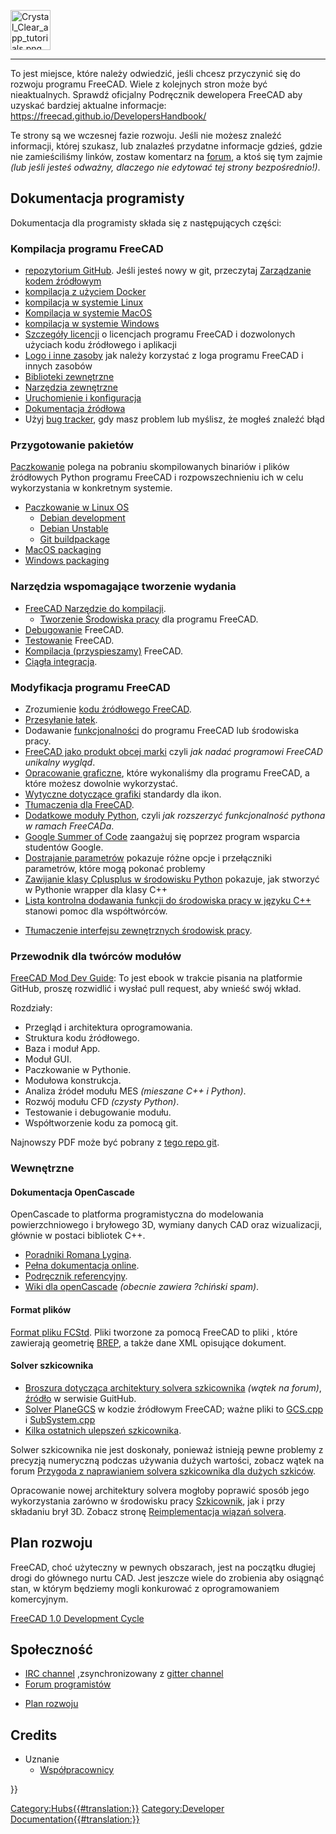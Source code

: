<languages/>
{{TOCright}}
[[Image:Crystal_Clear_app_tutorials.png|64px]]
----

To jest miejsce, które należy odwiedzić, jeśli chcesz przyczynić się do rozwoju programu FreeCAD.
Wiele z kolejnych stron może być nieaktualnych. Sprawdź oficjalny Podręcznik dewelopera FreeCAD aby uzyskać bardziej aktualne informacje: https://freecad.github.io/DevelopersHandbook/

<div class="mw-translate-fuzzy">
Te strony są we wczesnej fazie rozwoju.  Jeśli nie możesz znaleźć informacji, której szukasz, lub znalazłeś przydatne informacje gdzieś, gdzie nie zamieściliśmy linków, zostaw komentarz na [https://forum.freecad.org/index.php?sid=5f84150e79db8842e277b042077097ff forum], a ktoś się tym zajmie ''(lub jeśli jesteś odważny, dlaczego nie edytować tej strony bezpośrednio!)''.
</div>

<span id="Developer_Documentation"></span>
==Dokumentacja programisty==

Dokumentacja dla programisty składa się z następujących części:

<span id="Compiling_FreeCAD"></span>
===Kompilacja programu FreeCAD===

* [https://github.com/FreeCAD/FreeCAD repozytorium GitHub]. Jeśli jesteś nowy w git, przeczytaj [[Source_code_management/pl|Zarządzanie kodem źródłowym]]
* [[Compile_on_Docker/pl|kompilacja z użyciem Docker]]
* [[Compile_on_Linux/pl|kompilacja w systemie Linux]]
* [[Compile_on_MacOS/pl|Kompilacja w systemie MacOS]]
* [[Compile_on_Windows/pl|kompilacja w systemie Windows]]
* [[License/pl|Szczegóły licencji]] o licencjach programu FreeCAD i dozwolonych użyciach kodu źródłowego i aplikacji
* [[Logo|Logo i inne zasoby]] jak należy korzystać z loga programu FreeCAD i innych zasobów
* [[Third_Party_Libraries/pl|Biblioteki zewnętrzne]]
* [[Third_Party_Tools/pl|Narzędzia zewnętrzne]]
* [[Start_up_and_Configuration/pl|Uruchomienie i konfiguracja]]
* [[Source_documentation/pl|Dokumentacja źródłowa]]
* Użyj [[Tracker/pl|bug tracker]], gdy masz problem lub myślisz, że mogłeś znaleźć błąd

<span id="Packaging"></span>
===Przygotowanie pakietów===

[[Packaging/pl|Paczkowanie]] polega na pobraniu skompilowanych binariów i plików źródłowych Python programu FreeCAD i rozpowszechnieniu ich w celu wykorzystania w konkretnym systemie.

* [[Linux_packaging/pl|Paczkowanie w Linux OS]]
** [[Debian_development/pl|Debian development]]
** [[Debian_Unstable/pl|Debian Unstable]]
** [[Git_buildpackage/pl|Git buildpackage]]
* [[MacOS_packaging|MacOS packaging]]
* [[Windows_packaging/pl|Windows packaging]]

<span id="Build_Support_Tools"></span>
===Narzędzia wspomagające tworzenie wydania===

* [[FreeCAD_Build_Tool/pl|FreeCAD Narzędzie do kompilacji]].
** [[Workbench_creation/pl|Tworzenie Środowiska pracy]] dla programu FreeCAD.
* [[Debugging/pl|Debugowanie]] FreeCAD.
* [[Testing/pl|Testowanie]] FreeCAD.
* [[Compiling_(Speeding_up)/pl|Kompilacja (przyspieszamy)]] FreeCAD.
* [[Continuous_Integration/pl|Ciągła integracja]].

<span id="Modifying_FreeCAD"></span>
===Modyfikacja programu FreeCAD===

* Zrozumienie [[The_FreeCAD_source_code/pl|kodu źródłowego FreeCAD]].
* [[Tracker/pl#Przesyłanie_łatek|Przesyłanie łatek]].
* Dodawanie [[Gui_Command/pl|funkcjonalności]] do programu FreeCAD lub środowiska pracy.
* [[Branding/pl|FreeCAD jako produkt obcej marki]] czyli ''jak nadać programowi FreeCAD unikalny wygląd''.
* [[Artwork/pl|Opracowanie graficzne]], które wykonaliśmy dla programu FreeCAD, a które możesz dowolnie wykorzystać.
* [[Artwork_Guidelines/pl|Wytyczne dotyczące grafiki]] standardy dla ikon.
* [[Localisation/pl|Tłumaczenia dla FreeCAD]].
* [[Extra_python_modules/pl|Dodatkowe moduły Python]], czyli ''jak rozszerzyć funkcjonalność pythona w ramach FreeCADa''.
* [[Google_Summer_of_Code_2023|Google Summer of Code]] zaangażuj się poprzez program wsparcia studentów Google.
* [[Fine-tuning/pl|Dostrajanie parametrów]] pokazuje różne opcje i przełączniki parametrów, które mogą pokonać problemy
* [[Wrapping_a_Cplusplus_class_in_Python/pl|Zawijanie klasy Cplusplus w środowisku Python]] pokazuje, jak stworzyć w Pythonie wrapper dla klasy C++
* [[NewFeatureCheckList_C++|Lista kontrolna dodawania funkcji do środowiska pracy w języku C++]] stanowi pomoc dla współtwórców.

* [[Translating_an_external_workbench/pl|Tłumaczenie interfejsu zewnętrznych środowisk pracy]].

<span id="Module_developer&#039;s_guide"></span>
===Przewodnik dla twórców modułów===

[https://github.com/qingfengxia/FreeCAD_Mod_Dev_Guide FreeCAD Mod Dev Guide]: To jest ebook w trakcie pisania na platformie GitHub, proszę rozwidlić i wysłać pull request, aby wnieść swój wkład.

Rozdziały:
* Przegląd i architektura oprogramowania.
* Struktura kodu źródłowego.
* Baza i moduł App.
* Moduł GUI.
* Paczkowanie w Pythonie.
* Modułowa konstrukcja.
* Analiza źródeł modułu MES ''(mieszane C++ i Python)''.
* Rozwój modułu CFD ''(czysty Python)''.
* Testowanie i debugowanie modułu.
* Współtworzenie kodu za pomocą git.

Najnowszy PDF może być pobrany z [https://github.com/qingfengxia/FreeCAD_Mod_Dev_Guide/tree/master/pdf tego repo git].

<span id="Internals"></span>
===Wewnętrzne===

<span id="OpenCascade_Documentation"></span>
====Dokumentacja OpenCascade====

OpenCascade to platforma programistyczna do modelowania powierzchniowego i bryłowego 3D, wymiany danych CAD oraz wizualizacji, głównie w postaci bibliotek C++.

* [http://opencascade.wikidot.com/romansarticles Poradniki Romana Lygina].
* [https://dev.opencascade.org/cdoc/overview/html/index.html Pełna dokumentacja online].
* [https://dev.opencascade.org/doc/refman/html/index.html Podręcznik referencyjny].
* [http://opencascade.wikidot.com Wiki dla openCascade] ''(obecnie zawiera ?chiński spam)''.

<span id="File_format"></span>
====Format plików====

[[File_Format_FCStd/pl|Format pliku FCStd]]. Pliki tworzone za pomocą FreeCAD to pliki {{incode|.zip}}, które zawierają geometrię [https://en.wikipedia.org/wiki/Boundary_representation BREP], a także dane XML opisujące dokument.

<span id="Sketcher_solver"></span>
====Solver szkicownika====

* [https://forum.freecad.org/viewtopic.php?f=10&t=36355 Broszura dotycząca architektury solvera szkicownika] ''(wątek na forum)'', [https://github.com/abdullahtahiriyo/FreeCADBooks/tree/master/FreeCAD_Solver_Architecture źródło] w serwisie GuitHub.
* [https://github.com/FreeCAD/FreeCAD/blob/master/src/Mod/Sketcher/App/planegcs/ Solver PlaneGCS] w kodzie źródłowym FreeCAD; ważne pliki to [https://github.com/FreeCAD/FreeCAD/blob/master/src/Mod/Sketcher/App/planegcs/GCS.cpp GCS.cpp] i [https://github.com/FreeCAD/FreeCAD/blob/master/src/Mod/Sketcher/App/planegcs/SubSystem.cpp SubSystem.cpp]
* [https://forum.freecad.org/viewtopic.php?f=9&t=29192 Kilka ostatnich ulepszeń szkicownika].

Solwer szkicownika nie jest doskonały, ponieważ istnieją pewne problemy z precyzją numeryczną podczas używania dużych wartości, zobacz wątek na forum [https://forum.freecad.org/viewtopic.php?f=10&t=40502 Przygoda z naprawianiem solvera szkicownika dla dużych szkiców].

Opracowanie nowej architektury solvera mogłoby poprawić sposób jego wykorzystania zarówno w środowisku pracy [[Sketcher_Workbench/pl|Szkicownik]], jak i przy składaniu brył 3D. Zobacz stronę [https://forum.freecad.org/viewtopic.php?f=20&t=40525 Reimplementacja wiązań solvera].

<span id="Roadmap"></span>
==Plan rozwoju==

FreeCAD, choć użyteczny w pewnych obszarach, jest na początku długiej drogi do głównego nurtu CAD. Jest jeszcze wiele do zrobienia 
aby osiągnąć stan, w którym będziemy mogli konkurować z oprogramowaniem komercyjnym.

[[FreeCAD_1.0_Development_Cycle|FreeCAD 1.0 Development Cycle]]

<span id="Community"></span>
==Społeczność==

* [ircs://irc.libera.chat:6697/freecad IRC channel] ,zsynchronizowany z [https://gitter.im/FreeCAD/FreeCAD gitter channel]
* [https://forum.freecad.org/viewforum.php?f=6 Forum programistów]

* [[Development_roadmap/pl|Plan rozwoju]]

<div lang="en" dir="ltr" class="mw-content-ltr">
== Credits ==
</div>

* Uznanie
**[[Contributors|Współpracownicy]]


{{Userdocnavi{{#translation:}}}}
[[Category:Hubs{{#translation:}}]]
[[Category:Developer Documentation{{#translation:}}]]